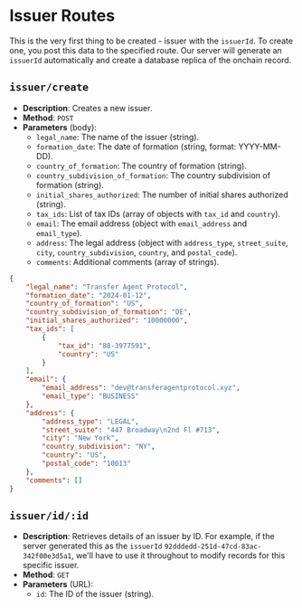 # Issuer Routes

This is the very first thing to be created - issuer with the `issuerId`. To create one, you post this data to the specified route. Our server will generate an `issuerId` automatically and create a database replica of the onchain record.

## `issuer/create`

- **Description**: Creates a new issuer.
- **Method**: `POST`
- **Parameters** (body):
  - `legal_name`: The name of the issuer (string).
  - `formation_date`: The date of formation (string, format: YYYY-MM-DD).
  - `country_of_formation`: The country of formation (string).
  - `country_subdivision_of_formation`: The country subdivision of formation (string).
  - `initial_shares_authorized`: The number of initial shares authorized (string).
  - `tax_ids`: List of tax IDs (array of objects with `tax_id` and `country`).
  - `email`: The email address (object with `email_address` and `email_type`).
  - `address`: The legal address (object with `address_type`, `street_suite`, `city`, `country_subdivision`, `country`, and `postal_code`).
  - `comments`: Additional comments (array of strings).

````json
{
    "legal_name": "Transfer Agent Protocol",
    "formation_date": "2024-01-12",
    "country_of_formation": "US",
    "country_subdivision_of_formation": "DE",
    "initial_shares_authorized": "10000000",
    "tax_ids": [
        {
            "tax_id": "88-3977591",
            "country": "US"
        }
    ],
    "email": {
        "email_address": "dev@transferagentprotocol.xyz",
        "email_type": "BUSINESS"
    },
    "address": {
        "address_type": "LEGAL",
        "street_suite": "447 Broadway\n2nd Fl #713",
        "city": "New York",
        "country_subdivision": "NY",
        "country": "US",
        "postal_code": "10013"
    },
    "comments": []
}
````

## `issuer/id/:id`

- **Description**: Retrieves details of an issuer by ID. For example, if the server generated this as the `issuerId` `92dddedd-251d-47cd-83ac-342f00e3d5a1`, we'll have to use it throughout to modify records for this specific issuer.
- **Method**: `GET`
- **Parameters** (URL):
  - `id`: The ID of the issuer (string).
